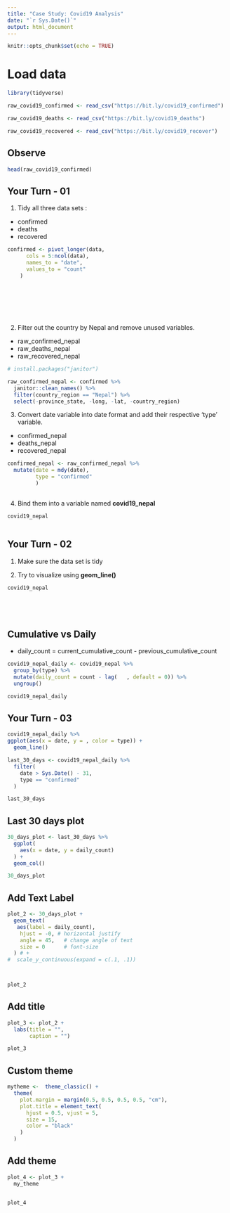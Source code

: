 ---
title: "Case Study: Covid19 Analysis"
date: "`r Sys.Date()`"
output: html_document
---

```{r setup, include=FALSE}
knitr::opts_chunk$set(echo = TRUE)
```

# Load data

```{r}
library(tidyverse)

raw_covid19_confirmed <- read_csv("https://bit.ly/covid19_confirmed")

raw_covid19_deaths <- read_csv("https://bit.ly/covid19_deaths")

raw_covid19_recovered <- read_csv("https://bit.ly/covid19_recover")
```

## Observe

```{r}
head(raw_covid19_confirmed)


```

## Your Turn - 01


1. Tidy all three data sets : 
- confirmed
- deaths
- recovered

```{r}
confirmed <- pivot_longer(data,
      cols = 5:ncol(data),
      names_to = "date",
      values_to = "count"
    ) 
    

 
 
 



```

2. Filter out the country by Nepal and remove unused variables.

- raw_confirmed_nepal
- raw_deaths_nepal
- raw_recovered_nepal


```{r}
# install.packages("janitor")

raw_confirmed_nepal <- confirmed %>% 
  janitor::clean_names() %>% 
  filter(country_region == "Nepal") %>% 
  select(-province_state, -long, -lat, -country_region)


```


3. Convert date variable into date format and add their respective 'type' variable.

- confirmed_nepal
- deaths_nepal
- recovered_nepal

```{r}
confirmed_nepal <- raw_confirmed_nepal %>% 
  mutate(date = mdy(date), 
         type = "confirmed"
         ) 
         

```

4. Bind them into a variable named **covid19_nepal**

```{r}
covid19_nepal



```


## Your Turn - 02

1. Make sure the data set is tidy

2. Try to visualize using **geom_line()**

```{r}

covid19_nepal 






```


## Cumulative vs Daily

- daily_count = current_cumulative_count - previous_cumulative_count

```{r}
covid19_nepal_daily <- covid19_nepal %>%
  group_by(type) %>%
  mutate(daily_count = count - lag(   , default = 0)) %>% 
  ungroup()

covid19_nepal_daily
```

## Your Turn - 03 

```{r}
covid19_nepal_daily %>% 
ggplot(aes(x = date, y = , color = type)) +
  geom_line()

```

```{r}
last_30_days <- covid19_nepal_daily %>%
  filter(
    date > Sys.Date() - 31,
    type == "confirmed"
  )

last_30_days
```

## Last 30 days plot

```{r}
30_days_plot <- last_30_days %>%
  ggplot(
    aes(x = date, y = daily_count)
  ) +
  geom_col()

30_days_plot
```

## Add Text Label

```{r}
plot_2 <- 30_days_plot +
  geom_text(
   aes(label = daily_count),
    hjust = -0, # horizontal justify
    angle = 45,   # change angle of text
    size = 0      # font-size
  ) # + 
#  scale_y_continuous(expand = c(.1, .1)) 



plot_2
```


## Add title 

```{r}
plot_3 <- plot_2 +
  labs(title = "", 
       caption = "")

plot_3
```

## Custom theme 

```{r}
mytheme <-  theme_classic() +
  theme(
    plot.margin = margin(0.5, 0.5, 0.5, 0.5, "cm"),
    plot.title = element_text(
      hjust = 0.5, vjust = 5,
      size = 15,
      color = "black"
    )
  )


```

## Add theme

```{r}
plot_4 <- plot_3 +
  my_theme
  

plot_4
```
